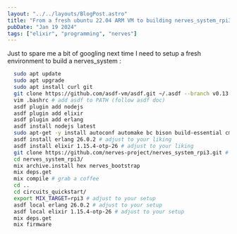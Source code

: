 ```yaml
---
layout: "../../layouts/BlogPost.astro"
title: "From a fresh ubuntu 22.04 ARM VM to building nerves_system_rpi3 & circuits_quickstart"
pubDate: "Jan 19 2024"
tags: ["elixir", "programming", "nerves"]
---
```


Just to spare me a bit of googling next time I need to setup a fresh environment to build a nerves_system :

```bash
  sudo apt update
  sudo apt upgrade
  sudo apt install curl git
  git clone https://github.com/asdf-vm/asdf.git ~/.asdf --branch v0.13.1 # adjust to the current version
  vim .bashrc # add asdf to PATH (follow asdf doc)
  asdf plugin add nodejs
  asdf plugin add elixir
  asdf plugin add erlang
  asdf install nodejs latest
  sudo apt-get -y install autoconf automake bc bison build-essential cmake flex fop gperf help2man libgl1-mesa-dev libglu1-mesa-dev libmnl-dev libncurses-dev libncurses5-dev libpng-dev libssh-dev libssl-dev libtool libtool-bin libtool-doc libwxgtk-webview3.0-gtk3-dev libwxgtk3.0-gtk3-dev libxml2-utils m4 openjdk-11-jdk pkg-config python3 squashfs-tools ssh-askpass texinfo unixodbc-dev unzip xsltproc
  asdf install erlang 26.0.2 # adjust to your liking
  asdf install elixir 1.15.4-otp-26 # adjust to your liking
  git clone https://github.com/nerves-project/nerves_system_rpi3.git # adjust to your setup
  cd nerves_system_rpi3/
  mix archive.install hex nerves_bootstrap
  mix deps.get
  mix compile # grab a coffee
  cd ..
  cd circuits_quickstart/
  export MIX_TARGET=rpi3 # adjust to your setup
  asdf local erlang 26.0.2 # adjust to your setup
  asdf local elixir 1.15.4-otp-26 # adjust to your setup
  mix deps.get
  mix firmware
```